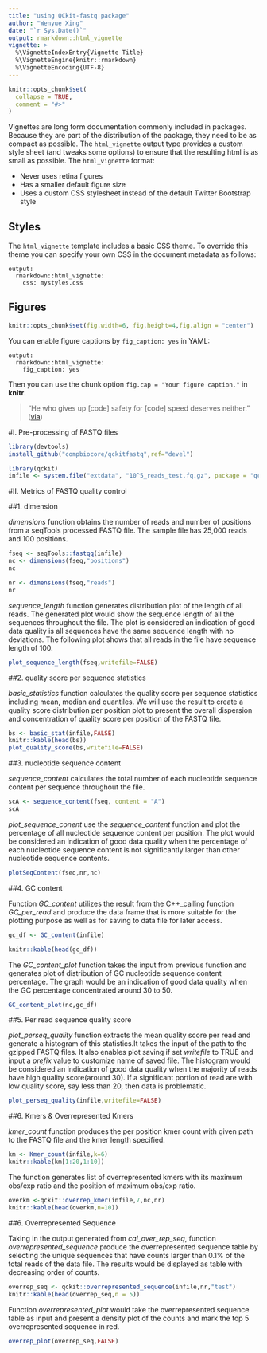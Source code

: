 ```yaml
---
title: "using QCkit-fastq package"
author: "Wenyue Xing"
date: "`r Sys.Date()`"
output: rmarkdown::html_vignette
vignette: >
  %\VignetteIndexEntry{Vignette Title}
  %\VignetteEngine{knitr::rmarkdown}
  %\VignetteEncoding{UTF-8}
---
```


```r
knitr::opts_chunk$set(
  collapse = TRUE,
  comment = "#>"
)
```

Vignettes are long form documentation commonly included in packages. Because they are part of the distribution of the package, they need to be as compact as possible. The `html_vignette` output type provides a custom style sheet (and tweaks some options) to ensure that the resulting html is as small as possible. The `html_vignette` format:

- Never uses retina figures
- Has a smaller default figure size
- Uses a custom CSS stylesheet instead of the default Twitter Bootstrap style


## Styles

The `html_vignette` template includes a basic CSS theme. To override this theme you can specify your own CSS in the document metadata as follows:

    output: 
      rmarkdown::html_vignette:
        css: mystyles.css

## Figures

```r
knitr::opts_chunk$set(fig.width=6, fig.height=4,fig.align = "center") 


```

You can enable figure captions by `fig_caption: yes` in YAML:

    output:
      rmarkdown::html_vignette:
        fig_caption: yes

Then you can use the chunk option `fig.cap = "Your figure caption."` in **knitr**.


> "He who gives up [code] safety for [code] speed deserves neither."
([via](https://twitter.com/hadleywickham/status/504368538874703872))


#I. Pre-processing of FASTQ files

```R

library(devtools)
install_github("compbiocore/qckitfastq",ref="devel")


```

```r
library(qckit)
infile <- system.file("extdata", "10^5_reads_test.fq.gz", package = "qckit")

```

#II. Metrics of FASTQ quality control


##1. dimension

*dimensions* function obtains the number of reads and number of positions from a seqTools processed FASTQ file. The sample file has 25,000 reads and 100 positions. 

```r

fseq <- seqTools::fastqq(infile)
nc <- dimensions(fseq,"positions")
nc

nr <- dimensions(fseq,"reads")
nr
```

*sequence_length* function generates distribution plot of the length of all reads. The generated plot would show the sequence length of all the sequences throughout the file. The plot is considered an indication of good data quality is all sequences have the same sequence length with no deviations. The following plot shows that all reads in the file have sequence length of 100. 

```r
plot_sequence_length(fseq,writefile=FALSE)


```

##2.  quality score per sequence statistics

*basic_statistics* function calculates the quality score per sequence statistics including mean, median and quantiles. We will use the result to create a quality score distribution per position plot to present the overall dispersion and concentration of quality score per position of the FASTQ file. 

```r

bs <- basic_stat(infile,FALSE)
knitr::kable(head(bs))
plot_quality_score(bs,writefile=FALSE)
```

##3. nucleotide sequence content

*sequence_content* calculates the total number of each nucleotide sequence content per sequence throughout the file. 
```r


scA <- sequence_content(fseq, content = "A")
scA


```

*plot_sequence_conent* use the *sequence_content* function and plot the percentage of all nucleotide sequence content per position. The plot would be considered an indication of good data quality when the percentage of each nucleotide sequence content is not significantly larger than other nucleotide sequence contents. 

```r

plotSeqContent(fseq,nr,nc)

```


##4. GC content


Function *GC_content* utilizes the result from the C++_calling function *GC_per_read* and produce the data frame that is more suitable for the plotting purpose as well as for saving to data file for later access. 

```r

gc_df <- GC_content(infile)

knitr::kable(head(gc_df))


```


The *GC_content_plot* function takes the input from previous function and generates plot of distribution of GC nucleotide sequence content percentage. The graph would be an indication of good data quality when the  GC percentage concentrated around 30 to 50. 


```r

GC_content_plot(nc,gc_df)


```


##5. Per read sequence quality score

*plot_perseq_quality* function extracts the mean quality score per read and generate a histogram of this statistics.It takes the input of the path to the gzipped FASTQ files. It also enables plot saving if set *writefile* to TRUE and input a *prefix* value to customize name of saved file. The histogram would be considered an indication of good data quality when the majority of reads have high quality score(around 30). If a significant portion of read are with low quality score, say less than 20, then data is problematic. 


```r

plot_perseq_quality(infile,writefile=FALSE)

```

##6. Kmers & Overrepresented Kmers

*kmer_count* function produces the per position kmer count with given path to the FASTQ file and the kmer length specified. 

```r

km <- Kmer_count(infile,k=6)
knitr::kable(km[1:20,1:10])

```


The function generates list of overrepresented kmers with its maximum obs/exp ratio and the position of maximum obs/exp ratio. 


```r

overkm <-qckit::overrep_kmer(infile,7,nc,nr)
knitr::kable(head(overkm,n=10))


```

##6. Overrepresented Sequence

Taking in the output generated from *cal_over_rep_seq*, function *overrepresented_sequence* produce the overrepresented sequence table by selecting the unique sequences that have counts larger than 0.1% of the total reads of the data file. The results would be displayed as table with decreasing order of counts. 


```r

overrep_seq <- qckit::overrepresented_sequence(infile,nr,"test")
knitr::kable(head(overrep_seq,n = 5))

```

Function *overrepresented_plot* would take the overrepresented sequence table as input and present a density plot of the counts and mark the top 5 overrepresented sequence in red. 


```r


overrep_plot(overrep_seq,FALSE)


```


